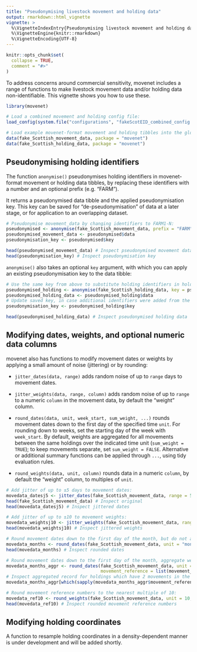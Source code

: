 ```yaml
---
title: "Pseudonymising livestock movement and holding data"
output: rmarkdown::html_vignette
vignette: >
  %\VignetteIndexEntry{Pseudonymising livestock movement and holding data}
  %\VignetteEngine{knitr::rmarkdown}
  %\VignetteEncoding{UTF-8}
---
```


```r
knitr::opts_chunk$set(
  collapse = TRUE,
  comment = "#>"
)
```

To address concerns around commercial sensitivity, movenet includes a range of 
functions to make livestock movement data and/or holding data non-identifiable. 
This vignette shows you how to use these.

```r
library(movenet)

# Load a combined movement and holding config file:
load_config(system.file("configurations", "fakeScotEID_combined_config.yml", package="movenet"))

# Load example movenet-format movement and holding tibbles into the global environment:
data(fake_Scottish_movement_data, package = "movenet")
data(fake_Scottish_holding_data, package = "movenet")
```

## Pseudonymising holding identifiers

The function `anonymise()` pseudonymises holding identifiers in movenet-format 
movement or holding data tibbles, by replacing these identifiers with a number
and an optional prefix (e.g. "FARM").

It returns a pseudonymised data tibble and the applied pseudonymisation key. This 
key can be saved for "de-pseudonymisation" of data at a later stage, or for 
application to an overlapping dataset.
```R
# Pseudonymise movement_data by changing identifiers to FARM1-N:
pseudonymised <- anonymise(fake_Scottish_movement_data, prefix = "FARM")
pseudonymised_movement_data <- pseudonymised$data
pseudonymisation_key <- pseudonymised$key

head(pseudonymised_movement_data) # Inspect pseudonymised movement data
head(pseudonymisation_key) # Inspect pseudonymisation key
```

`anonymise()` also takes an optional `key` argument, with which you can apply an existing
pseudonymisation key to the data tibble:
```R
# Use the same key from above to substitute holding identifiers in holding_data:
pseudonymised_holding <- anonymise(fake_Scottish_holding_data, key = pseudonymisation_key) 
pseudonymised_holding_data <- pseudonymised_holding$data
# Update saved key, in case additional identifiers were added from the holding datafile:
pseudonymisation_key <- pseudonymised_holding$key 

head(pseudonymised_holding_data) # Inspect pseudonymised holding data
```

## Modifying dates, weights, and optional numeric data columns

movenet also has functions to modify movement dates or weights by applying a small amount 
of noise (jittering) or by rounding:

- `jitter_dates(data, range)` adds random noise of up to `range` days to movement dates.

- `jitter_weights(data, range, column)` adds random noise of up to `range` to a numeric 
`column` in the movement data, by default the "weight" column.

- `round_dates(data, unit, week_start, sum_weight, ...)` rounds movement dates down to 
the first day of the specified time `unit`. For rounding down to weeks, set the starting 
day of the week with `week_start`. By default, weights are aggregated for all 
movements between the same holdings over the indicated time unit (`sum_weight = TRUE`); 
to keep movements separate, set `sum_weight = FALSE`. Alternative or additional summary 
functions can be applied through `...`, using tidy evaluation rules.

- `round_weights(data, unit, column)` rounds data in a numeric `column`, by default 
the "weight" column, to multiples of `unit`.

```R
# Add jitter of up to ±5 days to movement dates:
movedata_datesj5 <- jitter_dates(fake_Scottish_movement_data, range = 5) 
head(fake_Scottish_movement_data) # Inspect original
head(movedata_datesj5) # Inspect jittered dates

# Add jitter of up to ±10 to movement weights:
movedata_weightsj10 <- jitter_weights(fake_Scottish_movement_data, range = 10)
head(movedata_weightsj10) # Inspect jittered weights

# Round movement dates down to the first day of the month, but do not aggregate:
movedata_months <- round_dates(fake_Scottish_movement_data, unit = "month", sum_weight = FALSE) 
head(movedata_months) # Inspect rounded dates

# Round movement dates down to the first day of the month, aggregate weights, and list reference numbers:
movedata_months_aggr <- round_dates(fake_Scottish_movement_data, unit = "month", sum_weight = TRUE,
                                    movement_reference = list(movement_reference))
# Inspect aggregated record for holdings which have 2 movements in the same month:
movedata_months_aggr[which(sapply(movedata_months_aggr$movement_reference, length) == 2),] 

# Round movement reference numbers to the nearest multiple of 10:
movedata_ref10 <- round_weights(fake_Scottish_movement_data, unit = 10, column = "movement_reference")
head(movedata_ref10) # Inspect rounded movement reference numbers

```


## Modifying holding coordinates

A function to resample holding coordinates in a density-dependent manner is under 
development and will be added shortly.
